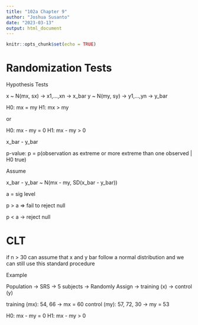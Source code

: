 ```yaml
---
title: "102a Chapter 9"
author: "Joshua Susanto"
date: "2023-03-13"
output: html_document
---
```


```r
knitr::opts_chunk$set(echo = TRUE)
```

# Randomization Tests

Hypothesis Tests

x ~ N(mx, sx)     -> x1,...,xn -> x_bar
y ~ N(my, sy)     -> y1,...,yn -> y_bar

H0:  mx = my
H1:  mx > my

or

H0: mx - my = 0
H1: mx - my > 0

x_bar - y_bar

p-value: p = p(observation as extreme or more extreme than one observed | H0 true)


Assume

x_bar - y_bar ~ N(mx - my, SD(x_bar - y_bar))

a = sig level

p > a => fail to reject null

p < a -> reject null

# CLT

if n > 30 can assume that x and y bar follow a normal distribution
and we can still use this standard procedure


Example

Population -> SRS -> 5 subjects -> Randomly Assign -> training (x)
                                                   -> control (y)
                                                   
training (mx): 54, 66 -> mx = 60
control (my): 57, 72, 30 -> my = 53

H0: mx - my = 0
H1: mx - my > 0